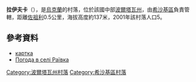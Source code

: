{{coord|49|43|6|N|33|54|37|E|scale:100000_region:UA|display=title}}

'''拉伊夫卡'''（{{lang-uk|Раївка}}），是[[烏克蘭|烏克蘭]]的村落，位於該國中部[[波爾塔瓦州|波爾塔瓦州]]，由[[希沙基區|希沙基區]]負責管轄，距離[[佐祖利_(希沙基區)|佐祖利]]0.5公里，海拔高度約137米，2001年該村落人口5。

==參考資料==
* [http://gska2.rada.gov.ua/pls/z7502/A005?rdat1=26.04.2009&rf7571=27009 картка]{{dead link|date=2018年3月 |bot=InternetArchiveBot |fix-attempted=yes }}
* [http://weather.in.ua/ua/poltavskaja/22060 Погода в селі Раївка] {{Wayback|url=http://weather.in.ua/ua/poltavskaja/22060 |date=20111219202730 }}

{{DEFAULTSORT:Раївка}}
[[Category:波爾塔瓦州村落|Category:波爾塔瓦州村落]]
[[Category:希沙基區村落|Category:希沙基區村落]]


{{Poltava-geo-stub}}